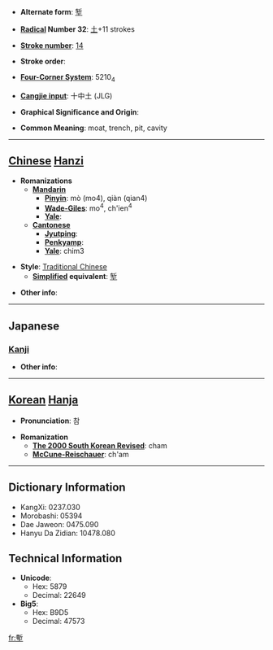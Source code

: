 * '''Alternate form''': [[堑]]

* '''[[Wiktionary:Chinese radical index| Radical]] Number 32''': [[Wiktionary:Chinese radical index 土|土]]+11 strokes

* '''[[Wiktionary:Chinese total strokes index|Stroke number]]''': [[Wiktionary:Chinese total strokes index 14|14]]

* '''Stroke order''': 

* '''[[Wiktionary:Chinese four corner index|Four-Corner System]]''': 5210<sub>4</sub>

* '''[[Wiktionary:Chinese Cangjie index|Cangjie input]]''': 十中土 (JLG)

* '''Graphical Significance and Origin''': 

* '''Common Meaning''': moat, trench, pit, cavity

----

== [[Chinese]] [[Hanzi]] ==

* '''Romanizations'''
** '''[[Mandarin]]'''
*** '''[[Pinyin]]''': mò (mo4), qiàn (qian4)
*** '''[[Wade-Giles]]''': mo<sup>4</sup>, ch'ien<sup>4</sup>
*** '''[[Yale]]''': 
** '''[[Cantonese]]'''
*** '''[[Jyutping]]''':
*** '''[[Penkyamp]]''': 
*** '''[[Yale]]''': chim3

* '''Style''': [[Traditional Chinese]] 
** '''[[Simplified Chinese|Simplified]] equivalent''': [[堑]]

* '''Other info''': 

----

==Japanese==
===[[Kanji]]===
{{kanji|on readings=[[ざん]] (zan), [[せん]] (sen)|kun readings=[[ほり]] (hori)}}

* '''Other info''':  

----

== [[Korean]] [[Hanja]] ==

* '''Pronunciation''': 참

* '''Romanization'''
** '''[[The 2000 South Korean Revised Romanization|The 2000 South Korean Revised]]''': cham
** '''[[McCune-Reischauer]]''': ch'am

----

== Dictionary Information ==

* KangXi: 0237.030
* Morobashi: 05394
* Dae Jaweon: 0475.090
* Hanyu Da Zidian: 10478.080

== Technical Information ==

* '''Unicode''':
** Hex: 5879
** Decimal: 22649
* '''Big5''':
** Hex: B9D5
** Decimal: 47573

[[fr:塹]]